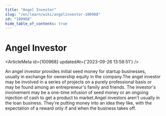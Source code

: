```yaml
---
title: "Angel Investor"
slug: "/en/learn/wiki/angelinvestor-100968"
id: "100968"
hide_table_of_contents: true
---
```



# Angel Investor

<ArticleMeta id={100968} updatedAt={'2023-09-26 13:58:51'} />
<div className='border-solid border-b border-t-0 my-4 border-[var(--ifm-color-gray-300)]' />

An angel investor provides initial seed money for startup businesses, usually in exchange for ownership equity in the company.The angel investor may be involved in a series of projects on a purely professional basis or may be found among an entrepreneur's family and friends. The investor's involvement may be a one-time infusion of seed money or an ongoing injection of cash to get a product to market.Angel investors aren't usually in the loan business. They're putting money into an idea they like, with the expectation of a reward only if and when the business takes off.
